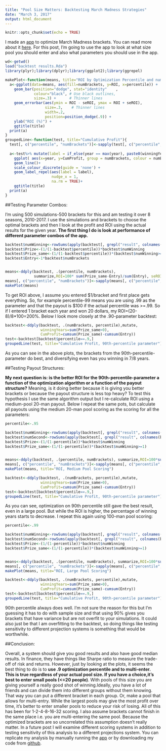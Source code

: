 ```yaml
---
title: "Pool Size Matters: Backtesting March Madness Strategies"
date: "March 3, 2017"
output: html_document
---
```


```r
knitr::opts_chunk$set(echo = TRUE)
```

I made an [app](https://bracketmath.shinyapps.io/ncaa/) to optimize March Madness brackets. You can read more about it [here](https://github.com/dlm1223/march-madness/blob/master/README.md). For this post, I'm going to use the app to look at what size pool you should enter and also what parameters you should use in the app.


```r
wd<-getwd()
load("backtest results.Rda")
library(plyr);library(dplyr);library(ggplot2);library(ggrepel)

makePlot<-function(means, title="ROI by Optimization Percentile and numBrackets"){
  a<-ggplot(data=means, aes(fill=numBrackets, y=ROI, x=percentile)) +  
    geom_bar(position="dodge", stat="identity"    ,
             colour="black", # Use black outlines,
             size=.3) +      # Thinner lines
    geom_errorbar(aes(ymin = ROI - seROI, ymax = ROI + seROI),                
                  size=.3,    # Thinner lines
                  width=.2,
                  position=position_dodge(.9)) + 
    ylab("ROI (%)") +
    ggtitle(title)
  print(a)
}
groupedLine<-function(test, title="Cumulative Profit"){
  test[, c("percentile", "numBrackets")]<-sapply(test[, c("percentile", "numBrackets")], as.factor)
  
  a<-test%>% mutate(label = if_else(year == max(year), paste0(winningYears, "/8 Winning"), ifelse(year==min(year), numBrackets, NA_character_))) %>%
    ggplot( aes(x=year, y=CumProfit, group = numBrackets, colour = numBrackets)) +
    geom_line()+
    scale_colour_discrete(guide = 'none') +
    geom_label_repel(aes(label = label),
                     nudge_x = 1,
                     na.rm = TRUE)+
    ggtitle(title)
  print(a)
}
```

##Testing Parameter Combos:

I'm using 500 simulations-500 brackets for this and am testing it over 8 seasons, 2010-2017. I use the simulations and brackets to choose the optimal brackets and then I look at the profit and ROI using the actual results for the given year. **The first thing I do is look at performance of different parameter combos of the app.**


```r
backtest$numWinning<-rowSums(apply(backtest[, grepl("result", colnames(backtest))],2, function(x) x>=backtest$percentile  ), na.rm=T)
backtest$Prize<-(1/(1-backtest$percentile))*backtest$numWinning
backtest$Prize_same<-(1/(1-backtest$percentile))*(backtest$numWinning>=1)
backtest$Entry<-1*backtest$numBrackets


means<-ddply(backtest, .(percentile, numBrackets),
             summarize,ROI=100* sum(Prize_same-Entry)/sum(Entry), seROI=100*sd((Prize_same-Entry)/Entry)/length(year))
means[, c("percentile", "numBrackets")]<-sapply(means[, c("percentile", "numBrackets")], as.factor)
makePlot(means)

```

To get ROI above, I assume you entered $1/bracket and first place gets everything. So, for example percentile-99 means you are using .99 as the parameter and that the payout is $100 if the actual percentile was >=.99. So if I entered 1 bracket each year and won 20 dollars, my ROI=(20-8)/8*100=200%. Below I look more closely at the .90-parameter backtest:


```r
backtest<-ddply(backtest, .(numBrackets, percentile),mutate,
                winningYears=sum(Prize_same>0),
                CumProfit=cumsum(Prize_same)-cumsum(Entry))
test<-backtest[backtest$percentile==.9,]
groupedLine(test, title="Cumulative Profit, 90th-percentile parameter")

```

As you can see in the above plots, the brackets from the 90th-percentile-parameter do best, and diversifying even has you winning in 7/8 years.

##Testing Payout Structures:

 **My next question is: is the better ROI for the 90th-percentile-parameter a function of the optimization algorithm or a function of the payout structure?** Meaning, is it doing better because it is giving you better brackets or because the payout structure is less top heavy? To test this hypothesis I use the same algorithm output but I re-calculate ROI using a medium-pool 20-man payout. Below I repeat the same pots, but calculate all payouts using the medium 20-man pool scoring as the scoring for all the parameters:


```r
percentile<-.95

backtest$numWinning<-rowSums(apply(backtest[, grepl("result", colnames(backtest))],2, function(x) x>=percentile  ), na.rm=T)
backtest$numSecond<-rowSums(apply(backtest[, grepl("result", colnames(backtest))],2, function(x) x<percentile & x>=percentile-(1-percentile) ), na.rm=T)
backtest$Prize<-(1/(1-percentile))*backtest$numWinning
backtest$Prize_same<-(1/(1-percentile))*(backtest$numWinning>=1)


means<-ddply(backtest, .(percentile, numBrackets), summarize,ROI=100*sum(Prize_same-Entry)/sum(Entry), seROI=100*sd((Prize_same-Entry)/Entry)/length(year))
means[, c("percentile", "numBrackets")]<-sapply(means[, c("percentile", "numBrackets")], as.factor)
makePlot(means, title="ROI, Medium Pool Scoring")

backtest<-ddply(backtest, .(numBrackets, percentile),mutate,
                winningYears=sum(Prize_same>0),
                CumProfit=cumsum(Prize_same)-cumsum(Entry))
test<-backtest[backtest$percentile==.9,]
groupedLine(test, title="Cumulative Profit, 90th-percentile parameter")

```


As you can see, optimization on 90th percentile still gave the best result, even in a large pool. But while the ROI is higher, the percentage of winning years starts to decrease. I repeat this again using 100-man pool scoring:

```r
percentile<-.99

backtest$numWinning<-rowSums(apply(backtest[, grepl("result", colnames(backtest))],2, function(x) x>=percentile  ), na.rm=T)
backtest$numSecond<-rowSums(apply(backtest[, grepl("result", colnames(backtest))],2, function(x) x<percentile & x>=percentile-(1-percentile) ), na.rm=T)
backtest$Prize<-(1/(1-percentile))*backtest$numWinning
backtest$Prize_same<-(1/(1-percentile))*(backtest$numWinning>=1)


means<-ddply(backtest, .(percentile, numBrackets), summarize,ROI=100*sum(Prize_same-Entry)/sum(Entry), seROI=100*sd((Prize_same-Entry)/Entry)/length(year))
means[, c("percentile", "numBrackets")]<-sapply(means[, c("percentile", "numBrackets")], as.factor)
makePlot(means, title="ROI, Large Pool Scoring")

backtest<-ddply(backtest, .(numBrackets, percentile),mutate,
                winningYears=sum(Prize_same>0),
                CumProfit=cumsum(Prize_same)-cumsum(Entry))
test<-backtest[backtest$percentile==.9,]
groupedLine(test, title="Cumulative Profit, 90th-percentile parameter")

```


90th percentile always does well. I'm not sure the reason for this but I'm guessing it has to do with sample size and that using 90% gives you brackets that have variance but are not overfit to your simulations. It could also just be that I am overfitting to the backtest, so doing things like testing sensitivity to different projection systems is something that would be worthwhile.

##Conclusion:

Overall, a system should give you good results and also have good median results. In finance, they have things like Sharpe ratio to measure the trade-off of risk and returns. However, just by looking at the plots, it seems the best thing to do is to **use .9 optimization percentile and to multi-enter. This is true regardless of your actual pool size. If you have a choice,it's best to enter small pools (<=20 people)**. With pools of this size you are giving yourself a really good shot of winning.Ideally, you have a lot of friends and can divide them into different groups without them knowing. That way you can put a different bracket in each group. Or, make a pool that allows for multi-entry. While the largest pools may give the most profit over time, it's better to enter smaller pools to reduce your risk of losing. All of this has been for 1-2-4-8-16-32 scoring. I also assume brackets cannot finish in the same place i.e. you are multi-entering the same pool. Because the optimized brackets are so uncorrelated this assumption doesn't really matter. In a future post I will examine different scoring systems in addition to testing sensitivity of this analysis to a different projections system. You can replicate my analysis by manually running the [app](https://bracketmath.shinyapps.io/ncaa/) or by downloading my code from [github](https://github.com/dlm1223/march-madness/blob/master/algorithm%20analyze.R).





